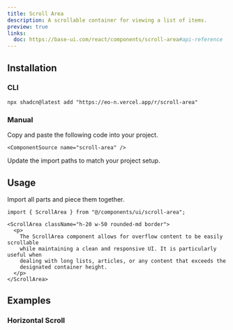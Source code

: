 ```yaml
---
title: Scroll Area
description: A scrollable container for viewing a list of items.
preview: true
links:
  doc: https://base-ui.com/react/components/scroll-area#api-reference
---
```


<ComponentTabs name="scroll-area-demo" />

## Installation

### CLI

```package-install
npx shadcn@latest add "https://eo-n.vercel.app/r/scroll-area"
```

### Manual

<Steps>

  <Step>
    Copy and paste the following code into your project.

    <ComponentSource name="scroll-area" />

  </Step>
  
  <Step>Update the import paths to match your project setup.</Step>

</Steps>

## Usage

Import all parts and piece them together.

```tsx
import { ScrollArea } from "@/components/ui/scroll-area";
```

```tsx
<ScrollArea className="h-20 w-50 rounded-md border">
  <p>
    The ScrollArea component allows for overflow content to be easily scrollable
    while maintaining a clean and responsive UI. It is particularly useful when
    dealing with long lists, articles, or any content that exceeds the
    designated container height.
  </p>
</ScrollArea>
```

## Examples

### Horizontal Scroll

<ComponentTabs name="scroll-area-horizontal" />
